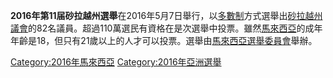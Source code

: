 {{expand|time=2016-05-07T03:26:16+00:00}}
{{unreferenced|time=2016-05-07T03:26:16+00:00}}
{{Infobox election
| election_name   = 2016年砂拉越州选举
| country         = Sarawak
| type            = 国会
| ongoing         = no
| previous_election = 2011年砂拉越州选举
| previous_year   = 2011
| election_date   = 2016年5月7日
| next_election   = 2021年砂拉越州选举
| next_year       =2021
| seats_for_election = 82个[[砂拉越州议会|砂拉越州议会]]席位
| majority_seats  = 42
| turnout         = 753,692（66.13%）
| image1          = [[File:Adenan_Satem_during_a_meeting_with_National_Professor_Council.jpg|150x150px]]
| leader1         = [[阿德南沙甸|阿德南沙甸]]
| party1          = [[砂拉越土著保守联合党|砂土保党]]
| alliance1   = [[国民阵线|国民阵线]]
| leader_since1   =
| leaders_seat1   = {{zyx|丹绒拿督}}
| last_election1  = 55席，55.36%
| seats_before1   = 55
| seats_needed1   =
| seats1          = 
{{Composition bar|72|82|hex=#C0CAF2}}
| seat_change1    = {{increase}}17
| popular_vote1   ='''466,953'''
| percentage1     ='''61.96'''
| swing1          ={{increase}}6.6%
| map_image       =
| map_size        =
| map_caption     =
| title           = 首席部长
| before_election = [[阿德南沙甸|阿德南沙甸]]
| before_party    = [[国阵|国阵]]
| posttitle       = 州政府委任的[[砂拉越州首席部长列表|首席部长]]
| after_election  = [[阿德南沙甸|阿德南沙甸]]
| after_party     = [[国阵|国阵]]
| previous_mps    = 马来西亚第12届州议员列表
| next_mps        = 马来西亚第14届州议员列表
| elected_mps     = <!--马来西亚第13届州议员列表-->
| registered      = 1,139,647
| image2          = [[File:Chong_Chieng_Jen_during_Malaysian_GE_13.jpg|150x150px]]
| leader2         = [[张健仁|张健仁]]
| leader_since2   =
| leaders_seat2   = {{zyx|哥打圣淘沙}}
| party2          = [[民主行动党_(马来西亚)|民主行动党]]
| alliance2  = [[希望联盟|希望联盟]]
| last_election2  = 12席，20.05%
| seats_before2   = 12
| seats_needed2   =
| seats2          = 
{{Composition bar|7|82|hex=#F8C0C0}}
| seat_change2    = {{decrease}}5
| popular_vote2   =145,873
| percentage2     =19.35
| swing2          ={{decrease}}0.7%
| image3          = <span style="line-height:150px; vertical-align:center; text-align:center; color:{{Party_meta/shading/人民公正党}}; font-size:30px;"> '''公正党'''</span>
| leader3         = {{tsl|en|Baru Bian|巴鲁比安}}
| leader_since3   =
| leaders_seat3   = {{zyx|峇加拉兰}}
| party3          = [[人民公正党|人民公正党]]
| alliance3  = [[希望联盟|希望联盟]]
| last_election3  = 3席，17.41%
| seats_before3   = 3
| seats_needed3   =
| seats3          ={{Composition bar|3|82|hex=#CEF2F2}}
| seat_change3    = {{steady}}
| popular_vote3   =76,003
| percentage3     =10.08
| swing3          ={{decrease}}7.3%
| image4          = <span style="line-height:150px; vertical-align:center; text-align:center; color:{{Party meta/color/State Reform Party}}; font-size:30px;"> '''砂立新党'''</span>
| leader4         = [[徐丽娜|徐丽娜]]
| leader_since4   =
| leaders_seat4   =
| party4          = [[砂拉越革新党|砂革新党]]
| alliance4   = -
| last_election4  = 没有竞选
| seats_before4   = 0
| seats_needed4   =
| seats4          = 0
| seat_change4    ={{steady}}
| popular_vote4   =2,841
| percentage4     =0.38
| swing4          =没有竞选
| image5          = <span style="line-height:150px; vertical-align:center; text-align:center; color:{{Party_meta/shading/国家诚信党}}; font-size:20px;"> '''诚信党'''</span>
| leader5         = [[菲祖安再迪|菲祖安再迪]]
| leader_since5   =
| leaders_seat5   =
| party5          = [[國家誠信黨|國家誠信黨]]
| alliance5  = [[希望联盟|希望联盟]]
| last_election5  = 新政党
| seats_before5   = 0
| seats_needed5   =
| seats5          = 0
| seat_change5    ={{steady}}
| popular_vote5   =8,433
| percentage5     =1.12
| swing5          =新政党
| image6          = <span style="line-height:150px; vertical-align:center; text-align:center; color:{{Party_meta/shading/马来西亚伊斯兰党}}; font-size:30px;"> '''伊党'''</span>
| leader6         = [[佐菲里|佐菲里]]
| leader_since6   =
| leaders_seat6   =
| party6          = [[马来西亚伊斯兰党|伊斯兰党]]
|alliance6  =  [[和谐阵线|和谐阵线]]
| last_election6  = 0席，1.44%
| seats_before6   = 0
| seats_needed6   =
| seats6          = 0
| seat_change6    ={{steady}}
| popular_vote6   =13,210
| percentage6     =1.75
| swing6          ={{increase}}0.3%
| image7          = <span style="line-height:150px; vertical-align:center; text-align:center; color:{{Party meta/color/Parti Bansa Dayak Sarawak Baru}}; font-size:20px;"> '''新达雅党'''</span>
| leader7         = [[柏特力|柏特力]]
| leader_since7   =
| leaders_seat7   =
| party7          = 新达雅党
| alliance7   = -
| last_election7  = 新政党
| seats_before7   = 0
| seats_needed7   =
| seats7          = 0
| seat_change7    ={{steady}}
| popular_vote7   =1,244
| percentage7     =0.17
| swing7          =新政党
}}

'''2016年第11届砂拉越州選舉'''在2016年5月7日舉行，以[[多數制|多數制]]方式選舉出[[砂拉越州議會|砂拉越州議會]]的82名議員。超過110萬選民有資格在是次選舉中投票。雖然[[馬來西亞|馬來西亞]]的成年年齡是18，但只有21歲以上的人才可以投票。選舉由[[馬來西亞選舉委員會|馬來西亞選舉委員會]]舉辦。
[[Category:2016年馬來西亞|Category:2016年馬來西亞]]
[[Category:2016年亞洲選舉|Category:2016年亞洲選舉]]